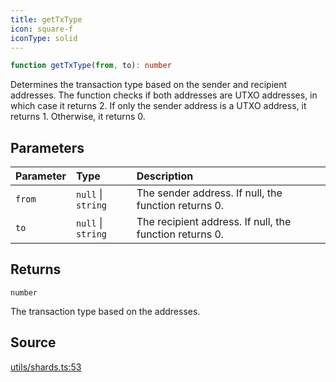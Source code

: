 ```yaml
---
title: getTxType
icon: square-f
iconType: solid
---
```


```ts
function getTxType(from, to): number
```

Determines the transaction type based on the sender and recipient addresses. The function checks if both addresses
are UTXO addresses, in which case it returns 2. If only the sender address is a UTXO address, it returns 1.
Otherwise, it returns 0.

## Parameters

| Parameter | Type | Description |
| :------ | :------ | :------ |
| `from` | `null` \| `string` | The sender address. If null, the function returns 0. |
| `to` | `null` \| `string` | The recipient address. If null, the function returns 0. |

## Returns

`number`

The transaction type based on the addresses.

## Source

[utils/shards.ts:53](https://github.com/dominant-strategies/quais.js/blob/af7f840a0304b482e2774523ff8e2af8a7b04041/src/utils/shards.ts#L53)
